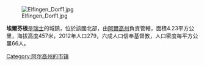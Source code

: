 [[Image:Elfingen_Dorf1.jpg|right]]

'''埃爾芬根'''是[[瑞士|瑞士]]的城鎮，位於該國北部，由[[阿爾高州|阿爾高州]]負責管轄，面積4.23平方公里，海拔高度457米，2012年人口279，六成人口信奉基督教，人口密度每平方公里66人。

{{Switzerland-geo-stub}}
[[Category:阿尔高州的市镇|Category:阿尔高州的市镇]]